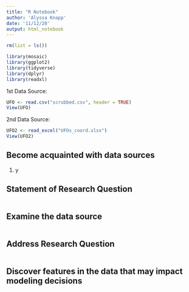 ```yaml
---
title: "R Notebook"
author: 'Alyssa Knapp'
date: '11/12/20'
output: html_notebook
---
```



```r
rm(list = ls())

library(mosaic)
library(ggplot2)
library(tidyverse)
library(dplyr)
library(readxl)
```

1st Data Source: 
```r
UFO <- read.csv("scrubbed.csv", header = TRUE)
View(UFO)
```

2nd Data Source: 
```r
UFO2 <- read_excel("UFOs_coord.xlsx")
View(UFO2)
```


## Become acquainted with data sources 

1. y




## Statement of Research Question

```r

```



## Examine the data source

```r

```



## Address Research Question

```r

```


## Discover features in the data that may impact modeling decisions

```r

```

